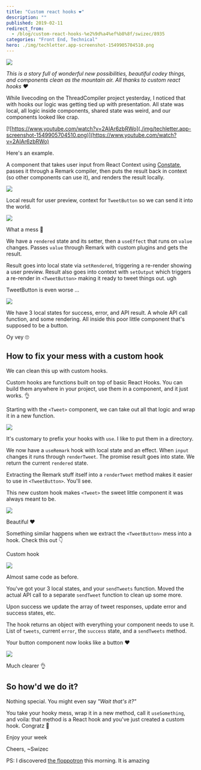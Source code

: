 ```yaml
---
title: "Custom react hooks ❤️"
description: ""
published: 2019-02-11
redirect_from:
  - /blog/custom-react-hooks-%e2%9d%a4%ef%b8%8f/swizec/8935
categories: "Front End, Technical"
hero: ./img/techletter.app-screenshot-1549905704510.png
---
```


![](https://swizec.com/blog/wp-content/uploads/2019/02/IMG_0218-1024x575.jpg)

_This is a story full of wonderful new possibilities, beautiful codey things, and components clean as the mountain air. All thanks to custom react hooks ❤️_

While livecoding on the ThreadCompiler project yesterday, I noticed that with hooks our logic was getting tied up with presentation. All state was local, all logic inside components, shared state was weird, and our components looked like crap.

[![https://www.youtube.com/watch?v=2AIAr6zbRWo](./img/techletter.app-screenshot-1549905704510.png)](https://www.youtube.com/watch?v=2AIAr6zbRWo)

Here's an example.

A component that takes user input from React Context using [Constate](https://github.com/diegohaz/constate), passes it through a Remark compiler, then puts the result back in context (so other components can use it), and renders the result locally.

[![](./img/dSVbTTgif7e5j27.gif)](./img/cdSVbTT.gif)

Local result for user preview, context for `TweetButton` so we can send it into the world.

[![](./img/techletter.app-screenshot-1549905697157.png)](<https://carbon.now.sh/?bg=rgba(255,255,255,1)&t=seti&l=javascript&ds=true&wc=true&wa=true&pv=48px&ph=32px&ln=false&code=const%20Tweet%20%3D%20(%7B%20value%20%7D)%20%3D%3E%20%7B%0A%20%20const%20%5Brendered%2C%20setRendered%5D%20%3D%20useState('')%0A%20%20const%20%7B%20setOutput%20%7D%20%3D%20useContext(ThreadContainer.Context)%0A%0A%20%20useEffect(%0A%20%20%20%20()%20%3D%3E%20%7B%0A%20%20%20%20%20%20remark()%0A%20%20%20%20%20%20%20%20.use(utf8)%0A%20%20%20%20%20%20%20%20.use(codeScreenshot)%0A%20%20%20%20%20%20%20%20.process(value%2C%20(err%2C%20output)%20%3D%3E%20%7B%0A%20%20%20%20%20%20%20%20%20%20if%20(err)%20%7B%0A%20%20%20%20%20%20%20%20%20%20%20%20console.error(err)%0A%20%20%20%20%20%20%20%20%20%20%7D%20else%20%7B%0A%20%20%20%20%20%20%20%20%20%20%20%20setRendered(output.contents)%0A%20%20%20%20%20%20%20%20%20%20%20%20setOutput(output.contents)%0A%20%20%20%20%20%20%20%20%20%20%7D%0A%20%20%20%20%20%20%20%20%7D)%0A%20%20%20%20%7D%2C%0A%20%20%20%20%5Bvalue%5D%0A%20%20)%0A%0A%20%20return%20(%0A%20%20%20%20%3CTweetStyle%3E%0A%20%20%20%20%20%20%7Brendered%7D%0A%20%20%20%20%20%20%3CCharCount%20value%3D%7Brendered%7D%20%2F%3E%0A%20%20%20%20%3C%2FTweetStyle%3E%0A%20%20)%0A%7D%0A>)

What a mess 🤮

We have a `rendered` state and its setter, then a `useEffect` that runs on `value` changes. Passes `value` through Remark with custom plugins and gets the result.

Result goes into local state via `setRendered`, triggering a re-render showing a user preview. Result also goes into context with `setOutput` which triggers a re-render in `<TweetButton>` making it ready to tweet things out. ugh

TweetButton is even worse …

[![](./img/techletter.app-screenshot-1549905819350.png)](<https://carbon.now.sh/?bg=rgba(255,255,255,1)&t=seti&l=javascript&ds=true&wc=true&wa=true&pv=48px&ph=32px&ln=false&code=export%20default%20()%20%3D%3E%20%7B%0A%20%20const%20%7B%20isAuthenticated%20%7D%20%3D%20auth%0A%20%20const%20%5Bsuccess%2C%20setSuccess%5D%20%3D%20useState(null)%0A%20%20const%20%5Berror%2C%20setError%5D%20%3D%20useState('')%0A%20%20const%20%5Btweet%2C%20setTweet%5D%20%3D%20useState(%7B%7D)%0A%20%20const%20%7B%20output%20%7D%20%3D%20useContext(ThreadContainer.Context)%0A%0A%20%20const%20callPrivate%20%3D%20async%20()%20%3D%3E%20%7B%0A%20%20%20%20const%20token%20%3D%20auth.getToken()%0A%0A%20%20%20%20try%20%7B%0A%20%20%20%20%20%20const%20res%20%3D%20await%20post(PRIVATE_ENDPOINT%2C%20%7B%0A%20%20%20%20%20%20%20%20headers%3A%20%7B%0A%20%20%20%20%20%20%20%20%20%20Authorization%3A%20%60Bearer%20%24%7Btoken%7D%60%2C%0A%20%20%20%20%20%20%20%20%7D%2C%0A%20%20%20%20%20%20%20%20body%3A%20%7B%0A%20%20%20%20%20%20%20%20%20%20user_id%3A%20auth.getUser().sub%2C%0A%20%20%20%20%20%20%20%20%20%20message%3A%20output%2C%0A%20%20%20%20%20%20%20%20%7D%2C%0A%20%20%20%20%20%20%7D)%0A%20%20%20%20%20%20const%20%7B%20data%2C%20statusCode%20%7D%20%3D%20res%0A%0A%20%20%20%20%20%20if%20(statusCode%20%3D%3D%3D%20200)%20%7B%0A%20%20%20%20%20%20%20%20setSuccess(true)%0A%20%20%20%20%20%20%20%20setTweet(data.message)%0A%20%20%20%20%20%20%7D%20else%20%7B%0A%20%20%20%20%20%20%20%20setSuccess(false)%0A%20%20%20%20%20%20%20%20setError(JSON.stringify(data))%0A%20%20%20%20%20%20%7D%0A%20%20%20%20%7D%20catch%20(err)%20%7B%0A%20%20%20%20%20%20setSuccess(false)%0A%20%20%20%20%20%20setError(JSON.stringify(err))%0A%20%20%20%20%7D%0A%20%20%7D%0A%0A%20%20return%20(%0A%20%20%20%20%3C%3E%0A%20%20%20%20%20%20%7Bsuccess%20%3F%20(%0A%20%20%20%20%20%20%20%20%3Cdiv%3E%0A%20%20%20%20%20%20%20%20%20%20%3Cp%3EGreat%20success!%20Your%20tweet%20looks%20like%20this%20%F0%9F%91%87%3C%2Fp%3E%0A%20%20%20%20%20%20%20%20%20%20%3CTweetEmbed%20id%3D%7Btweet.id_str%7D%20%2F%3E%0A%20%20%20%20%20%20%20%20%3C%2Fdiv%3E%0A%20%20%20%20%20%20)%20%3A%20null%7D%0A%20%20%20%20%20%20%7Berror%20%3F%20%3Cp%3ETweeting%20failed!%20%7Berror%7D%3C%2Fp%3E%20%3A%20null%7D%0A%20%20%20%20%20%20%7BisAuthenticated()%20%26%26%20(%0A%20%20%20%20%20%20%20%20%3CButton%20onClick%3D%7BcallPrivate%7D%3ETweet%20your%20Thread%3C%2FButton%3E%0A%20%20%20%20%20%20)%7D%0A%20%20%20%20%3C%2F%3E%0A%20%20)%0A%7D%0A>)

We have 3 local states for success, error, and API result. A whole API call function, and some rendering. All inside this poor little component that's supposed to be a button.

Oy vey 🙄

## How to fix your mess with a custom hook

We can clean this up with custom hooks.

Custom hooks are functions built on top of basic React Hooks. You can build them anywhere in your project, use them in a component, and it just works. 👌

Starting with the `<Tweet>` component, we can take out all that logic and wrap it in a new function.

[![](./img/techletter.app-screenshot-1549905842949.png)](<https://carbon.now.sh/?bg=rgba(255,255,255,1)&t=seti&l=javascript&ds=true&wc=true&wa=true&pv=48px&ph=32px&ln=false&code=%2F%2F%20src%2Futils%2FuseRemark.js%0A%0Aexport%20const%20renderTweet%20%3D%20input%20%3D%3E%0A%20%20new%20Promise((resolve%2C%20reject)%20%3D%3E%20%7B%0A%20%20%20%20remark()%0A%20%20%20%20%20%20.use(utf8)%0A%20%20%20%20%20%20.use(codeScreenshot)%0A%20%20%20%20%20%20.process(input%2C%20(err%2C%20output)%20%3D%3E%20%7B%0A%20%20%20%20%20%20%20%20if%20(err)%20%7B%0A%20%20%20%20%20%20%20%20%20%20reject(err)%0A%20%20%20%20%20%20%20%20%7D%20else%20%7B%0A%20%20%20%20%20%20%20%20%20%20resolve(output)%0A%20%20%20%20%20%20%20%20%7D%0A%20%20%20%20%20%20%7D)%0A%20%20%7D)%0A%0Aexport%20default%20function%20useRemark(input)%20%7B%0A%20%20const%20%5Brendered%2C%20setRendered%5D%20%3D%20useState('')%0A%0A%20%20useEffect(()%20%3D%3E%20%7B%0A%20%20%20%20renderTweet(input)%0A%20%20%20%20%20%20.then(output%20%3D%3E%20setRendered(output.contents))%0A%20%20%20%20%20%20.catch(err%20%3D%3E%20console.error(err))%0A%20%20%7D%2C%20%5Binput%5D)%0A%0A%20%20return%20rendered%0A%7D%0A>)

It's customary to prefix your hooks with `use`. I like to put them in a directory.

We now have a `useRemark` hook with local state and an effect. When `input` changes it runs through `renderTweet`. The promise result goes into state. We return the current `rendered` state.

Extracting the Remark stuff itself into a `renderTweet` method makes it easier to use in `<TweetButton>`. You'll see.

This new custom hook makes `<Tweet>` the sweet little component it was always meant to be.

[![](./img/techletter.app-screenshot-1549905865408.png)](<https://carbon.now.sh/?bg=rgba(255,255,255,1)&t=seti&l=javascript&ds=true&wc=true&wa=true&pv=48px&ph=32px&ln=false&code=const%20Tweet%20%3D%20(%7B%20value%20%7D)%20%3D%3E%20%7B%0A%20%20const%20rendered%20%3D%20useRemark(value)%0A%0A%20%20return%20(%0A%20%20%20%20%3CTweetStyle%3E%0A%20%20%20%20%20%20%7Brendered%7D%0A%20%20%20%20%20%20%3CCharCount%20value%3D%7Brendered%7D%20%2F%3E%0A%20%20%20%20%3C%2FTweetStyle%3E%0A%20%20)%0A%7D%0A>)

Beautiful ❤️

Something similar happens when we extract the `<TweetButton>` mess into a hook. Check this out 👇

Custom hook

[![](./img/techletter.app-screenshot-1549905887363.png)](<https://carbon.now.sh/?bg=rgba(255,255,255,1)&t=seti&l=javascript&ds=true&wc=true&wa=true&pv=48px&ph=32px&ln=false&code=%2F%2F%20src%2Futils%2FuseTwitterThread%0Aexport%20default%20function%20useTwitterThread()%20%7B%0A%20%20const%20%5Bsuccess%2C%20setSuccess%5D%20%3D%20useState(null)%0A%20%20const%20%5Berror%2C%20setError%5D%20%3D%20useState('')%0A%20%20const%20%5Btweets%2C%20setTweets%5D%20%3D%20useState(%5B%5D)%0A%20%20const%20%7B%20input%20%7D%20%3D%20useContext(ThreadContainer.Context)%0A%0A%20%20async%20function%20sendTweets()%20%7B%0A%20%20%20%20let%20tweet%20%3D%20input.split('---')%5B0%5D%0A%0A%20%20%20%20%2F%2F%20Turn%20this%20into%20a%20loop%20that%20ties%20tweets%20together%0A%20%20%20%20try%20%7B%0A%20%20%20%20%20%20tweet%20%3D%20await%20renderTweet(tweet)%0A%20%20%20%20%20%20tweet%20%3D%20await%20sendTweet(tweet)%0A%0A%20%20%20%20%20%20setTweets(%5B...tweets%2C%20tweet%5D)%0A%20%20%20%20%20%20setSuccess(true)%0A%20%20%20%20%7D%20catch%20(error)%20%7B%0A%20%20%20%20%20%20if%20(error.name%20%3D%3D%3D%20'APIError')%20%7B%0A%20%20%20%20%20%20%20%20setSuccess(false)%0A%20%20%20%20%20%20%20%20setError(error.message)%0A%20%20%20%20%20%20%7D%20else%20%7B%0A%20%20%20%20%20%20%20%20throw%20error%0A%20%20%20%20%20%20%7D%0A%20%20%20%20%7D%0A%20%20%7D%0A%0A%20%20return%20%7B%20tweets%2C%20error%2C%20success%2C%20sendTweets%20%7D%0A%7D%0A>)

Almost same code as before.

You've got your 3 local states, and your `sendTweets` function. Moved the actual API call to a separate `sendTweet` function to clean up some more.

Upon success we update the array of tweet responses, update error and success states, etc.

The hook returns an object with everything your component needs to use it. List of `tweets`, current `error`, the `success` state, and a `sendTweets` method.

Your button component now looks like a button ❤️

[![](./img/techletter.app-screenshot-1549905908783.png)](<https://carbon.now.sh/?bg=rgba(255,255,255,1)&t=seti&l=javascript&ds=true&wc=true&wa=true&pv=48px&ph=32px&ln=false&code=export%20default%20()%20%3D%3E%20%7B%0A%20%20const%20%7B%20isAuthenticated%20%7D%20%3D%20auth%0A%20%20const%20%7B%20tweets%2C%20success%2C%20error%2C%20sendTweets%20%7D%20%3D%20useTwitterThread()%0A%0A%20%20return%20(%0A%20%20%20%20%3C%3E%0A%20%20%20%20%20%20%7Bsuccess%20%3F%20(%0A%20%20%20%20%20%20%20%20%3Cdiv%3E%0A%20%20%20%20%20%20%20%20%20%20%3Cp%3EGreat%20success!%20Your%20tweet%20looks%20like%20this%20%F0%9F%91%87%3C%2Fp%3E%0A%20%20%20%20%20%20%20%20%20%20%7Btweets.map(tweet%20%3D%3E%20(%0A%20%20%20%20%20%20%20%20%20%20%20%20%3CTweetEmbed%20id%3D%7Btweet.id_str%7D%20key%3D%7Btweet.id_str%7D%20%2F%3E%0A%20%20%20%20%20%20%20%20%20%20))%7D%0A%20%20%20%20%20%20%20%20%3C%2Fdiv%3E%0A%20%20%20%20%20%20)%20%3A%20null%7D%0A%20%20%20%20%20%20%7Berror%20%3F%20%3Cp%3ETweeting%20failed!%20%7Berror%7D%3C%2Fp%3E%20%3A%20null%7D%0A%20%20%20%20%20%20%7BisAuthenticated()%20%26%26%20(%0A%20%20%20%20%20%20%20%20%3CButton%20onClick%3D%7BsendTweets%7D%3ETweet%20your%20Thread%3C%2FButton%3E%0A%20%20%20%20%20%20)%7D%0A%20%20%20%20%3C%2F%3E%0A%20%20)%0A%7D%0A>)

Much clearer 👌

## So how'd we do it?

Nothing special. You might even say _"Wait that's it?"_

You take your hooky mess, wrap it in a new method, call it `useSomething`, and voila: that method is a React hook and you've just created a custom hook. Congratz 👏

Enjoy your week

Cheers, ~Swizec

PS: I discovered [the floppotron](https://www.youtube.com/watch?v=PYnqVUx0Dzw) this morning. It is amazing
